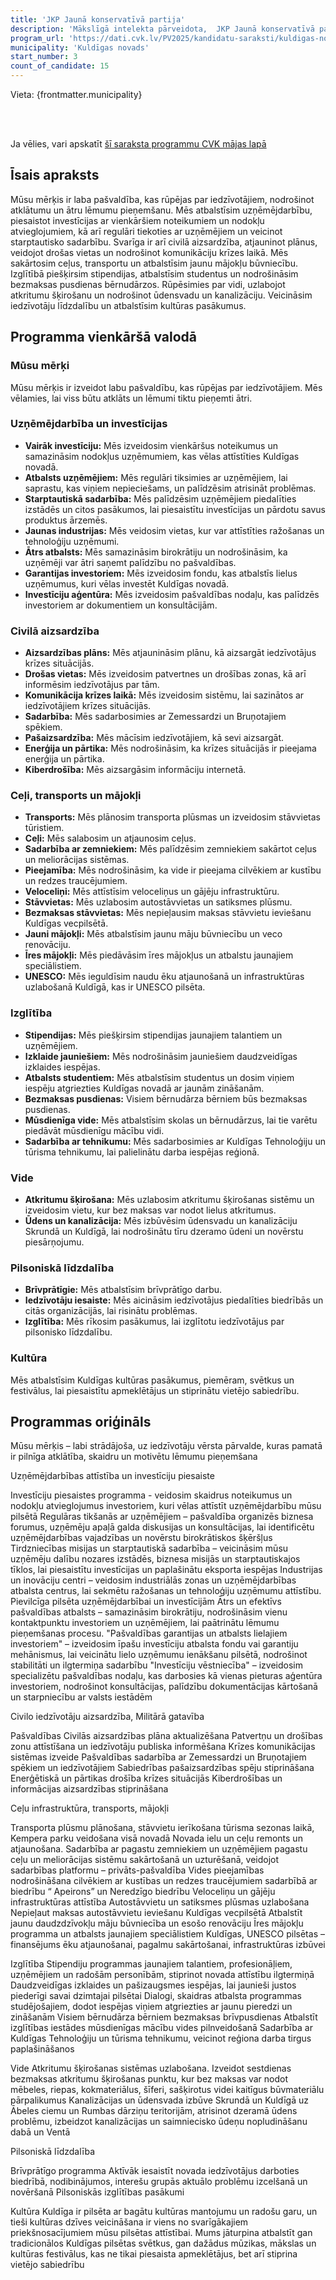 ```yaml
---
title: 'JKP Jaunā konservatīvā partija'
description: 'Mākslīgā intelekta pārveidota,  JKP Jaunā konservatīvā partija - Kuldīgas novads programma vienkāršā valodā'
program_url: 'https://dati.cvk.lv/PV2025/kandidatu-saraksti/kuldigas-novads/jkp-jauna-konservativa-partija'
municipality: 'Kuldīgas novads'
start_number: 3
count_of_candidate: 15
---
```



Vieta: {frontmatter.municipality}<br/>

<Badge text="Uzņēmējdarbības attīstība" variant="note" size="small" /> <Badge text="Civilā aizsardzība" variant="note" size="small" /> <Badge text="Ceļu infrastruktūra" variant="note" size="small" /> <Badge text="Izglītības atbalsts" variant="note" size="small" /> <Badge text="Kultūras mantojums" variant="note" size="small" />

<br/><br/> 

<Card title='Šis ir mākslīga intelekta ģenerēts apraksts' icon='starlight'>
    Ja vēlies, vari apskatīt <a href={frontmatter.program_url} target='_blank'>šī saraksta programmu CVK mājas lapā</a>
    </Card>

## Īsais apraksts

Mūsu mērķis ir laba pašvaldība, kas rūpējas par iedzīvotājiem, nodrošinot atklātumu un ātru lēmumu pieņemšanu. Mēs atbalstīsim uzņēmējdarbību, piesaistot investīcijas ar vienkāršiem noteikumiem un nodokļu atvieglojumiem, kā arī regulāri tiekoties ar uzņēmējiem un veicinot starptautisko sadarbību. Svarīga ir arī civilā aizsardzība, atjauninot plānus, veidojot drošas vietas un nodrošinot komunikāciju krīzes laikā. Mēs sakārtosim ceļus, transportu un atbalstīsim jaunu mājokļu būvniecību. Izglītībā piešķirsim stipendijas, atbalstīsim studentus un nodrošināsim bezmaksas pusdienas bērnudārzos. Rūpēsimies par vidi, uzlabojot atkritumu šķirošanu un nodrošinot ūdensvadu un kanalizāciju. Veicināsim iedzīvotāju līdzdalību un atbalstīsim kultūras pasākumus.

## Programma vienkāršā valodā

### Mūsu mērķi

Mūsu mērķis ir izveidot labu pašvaldību, kas rūpējas par iedzīvotājiem. Mēs vēlamies, lai viss būtu atklāts un lēmumi tiktu pieņemti ātri.

### Uzņēmējdarbība un investīcijas

*   **Vairāk investīciju:** Mēs izveidosim vienkāršus noteikumus un samazināsim nodokļus uzņēmumiem, kas vēlas attīstīties Kuldīgas novadā.
*   **Atbalsts uzņēmējiem:** Mēs regulāri tiksimies ar uzņēmējiem, lai saprastu, kas viņiem nepieciešams, un palīdzēsim atrisināt problēmas.
*   **Starptautiskā sadarbība:** Mēs palīdzēsim uzņēmējiem piedalīties izstādēs un citos pasākumos, lai piesaistītu investīcijas un pārdotu savus produktus ārzemēs.
*   **Jaunas industrijas:** Mēs veidosim vietas, kur var attīstīties ražošanas un tehnoloģiju uzņēmumi.
*   **Ātrs atbalsts:** Mēs samazināsim birokrātiju un nodrošināsim, ka uzņēmēji var ātri saņemt palīdzību no pašvaldības.
*   **Garantijas investoriem:** Mēs izveidosim fondu, kas atbalstīs lielus uzņēmumus, kuri vēlas investēt Kuldīgas novadā.
*   **Investīciju aģentūra:** Mēs izveidosim pašvaldības nodaļu, kas palīdzēs investoriem ar dokumentiem un konsultācijām.

### Civilā aizsardzība

*   **Aizsardzības plāns:** Mēs atjaunināsim plānu, kā aizsargāt iedzīvotājus krīzes situācijās.
*   **Drošas vietas:** Mēs izveidosim patvertnes un drošības zonas, kā arī informēsim iedzīvotājus par tām.
*   **Komunikācija krīzes laikā:** Mēs izveidosim sistēmu, lai sazinātos ar iedzīvotājiem krīzes situācijās.
*   **Sadarbība:** Mēs sadarbosimies ar Zemessardzi un Bruņotajiem spēkiem.
*   **Pašaizsardzība:** Mēs mācīsim iedzīvotājiem, kā sevi aizsargāt.
*   **Enerģija un pārtika:** Mēs nodrošināsim, ka krīzes situācijās ir pieejama enerģija un pārtika.
*   **Kiberdrošība:** Mēs aizsargāsim informāciju internetā.

### Ceļi, transports un mājokļi

*   **Transports:** Mēs plānosim transporta plūsmas un izveidosim stāvvietas tūristiem.
*   **Ceļi:** Mēs salabosim un atjaunosim ceļus.
*   **Sadarbība ar zemniekiem:** Mēs palīdzēsim zemniekiem sakārtot ceļus un meliorācijas sistēmas.
*   **Pieejamība:** Mēs nodrošināsim, ka vide ir pieejama cilvēkiem ar kustību un redzes traucējumiem.
*   **Veloceliņi:** Mēs attīstīsim veloceliņus un gājēju infrastruktūru.
*   **Stāvvietas:** Mēs uzlabosim autostāvvietas un satiksmes plūsmu.
*   **Bezmaksas stāvvietas:** Mēs nepieļausim maksas stāvvietu ieviešanu Kuldīgas vecpilsētā.
*   **Jauni mājokļi:** Mēs atbalstīsim jaunu māju būvniecību un veco renovāciju.
*   **Īres mājokļi:** Mēs piedāvāsim īres mājokļus un atbalstu jaunajiem speciālistiem.
*   **UNESCO:** Mēs ieguldīsim naudu ēku atjaunošanā un infrastruktūras uzlabošanā Kuldīgā, kas ir UNESCO pilsēta.

### Izglītība

*   **Stipendijas:** Mēs piešķirsim stipendijas jaunajiem talantiem un uzņēmējiem.
*   **Izklaide jauniešiem:** Mēs nodrošināsim jauniešiem daudzveidīgas izklaides iespējas.
*   **Atbalsts studentiem:** Mēs atbalstīsim studentus un dosim viņiem iespēju atgriezties Kuldīgas novadā ar jaunām zināšanām.
*   **Bezmaksas pusdienas:** Visiem bērnudārza bērniem būs bezmaksas pusdienas.
*   **Mūsdienīga vide:** Mēs atbalstīsim skolas un bērnudārzus, lai tie varētu piedāvāt mūsdienīgu mācību vidi.
*   **Sadarbība ar tehnikumu:** Mēs sadarbosimies ar Kuldīgas Tehnoloģiju un tūrisma tehnikumu, lai palielinātu darba iespējas reģionā.

### Vide

*   **Atkritumu šķirošana:** Mēs uzlabosim atkritumu šķirošanas sistēmu un izveidosim vietu, kur bez maksas var nodot lielus atkritumus.
*   **Ūdens un kanalizācija:** Mēs izbūvēsim ūdensvadu un kanalizāciju Skrundā un Kuldīgā, lai nodrošinātu tīru dzeramo ūdeni un novērstu piesārņojumu.

### Pilsoniskā līdzdalība

*   **Brīvprātīgie:** Mēs atbalstīsim brīvprātīgo darbu.
*   **Iedzīvotāju iesaiste:** Mēs aicināsim iedzīvotājus piedalīties biedrībās un citās organizācijās, lai risinātu problēmas.
*   **Izglītība:** Mēs rīkosim pasākumus, lai izglītotu iedzīvotājus par pilsonisko līdzdalību.

### Kultūra

Mēs atbalstīsim Kuldīgas kultūras pasākumus, piemēram, svētkus un festivālus, lai piesaistītu apmeklētājus un stiprinātu vietējo sabiedrību.

## Programmas oriģināls

Mūsu mērķis – labi strādājoša, uz iedzīvotāju vērsta pārvalde, kuras pamatā ir pilnīga atklātība, skaidru un motivētu lēmumu pieņemšana

Uzņēmējdarbības attīstība un investīciju piesaiste

Investīciju piesaistes programma - veidosim skaidrus noteikumus un nodokļu atvieglojumus investoriem, kuri vēlas attīstīt uzņēmējdarbību mūsu pilsētā
Regulāras tikšanās ar uzņēmējiem – pašvaldība organizēs biznesa forumus, uzņēmēju apaļā galda diskusijas un konsultācijas, lai identificētu uzņēmējdarbības vajadzības un novērstu birokrātiskos šķēršļus
Tirdzniecības misijas un starptautiskā sadarbība – veicināsim mūsu uzņēmēju dalību nozares izstādēs, biznesa misijās un starptautiskajos tīklos, lai piesaistītu investīcijas un paplašinātu eksporta iespējas
Industrijas un inovāciju centri – veidosim industriālās zonas un uzņēmējdarbības atbalsta centrus, lai sekmētu ražošanas un tehnoloģiju uzņēmumu attīstību. Pievilcīga pilsēta uzņēmējdarbībai un investīcijām
Ātrs un efektīvs pašvaldības atbalsts – samazināsim birokrātiju, nodrošināsim vienu kontaktpunktu investoriem un uzņēmējiem, lai paātrinātu lēmumu pieņemšanas procesu.
"Pašvaldības garantijas un atbalsts lielajiem investoriem" – izveidosim īpašu investīciju atbalsta fondu vai garantiju mehānismus, lai veicinātu lielo uzņēmumu ienākšanu pilsētā, nodrošinot stabilitāti un ilgtermiņa sadarbību
"Investīciju vēstniecība" – izveidosim specializētu pašvaldības nodaļu, kas darbosies kā vienas pieturas aģentūra investoriem, nodrošinot konsultācijas, palīdzību dokumentācijas kārtošanā un starpniecību ar valsts iestādēm

Civilo iedzīvotāju aizsardzība, Militārā gatavība

Pašvaldības Civilās aizsardzības plāna aktualizēšana
Patvertņu un drošības zonu attīstīšana un iedzīvotāju publiska informēšana
Krīzes komunikācijas sistēmas izveide
Pašvaldības sadarbība ar Zemessardzi un Bruņotajiem spēkiem un iedzīvotājiem
Sabiedrības pašaizsardzības spēju stiprināšana
Enerģētiskā un pārtikas drošība krīzes situācijās
Kiberdrošības un informācijas aizsardzības stiprināšana

Ceļu infrastruktūra, transports, mājokļi

Transporta plūsmu plānošana, stāvvietu ierīkošana tūrisma sezonas laikā, Kempera parku veidošana visā novadā
Novada ielu un ceļu remonts un atjaunošana.
Sadarbība ar pagastu zemniekiem un uzņēmējiem pagastu ceļu un meliorācijas sistēmu sakārtošanā un uzturēšanā, veidojot sadarbības platformu – privāts-pašvaldība
Vides pieejamības nodrošināšana cilvēkiem ar kustības un redzes traucējumiem sadarbībā ar biedrību “ Apeirons” un Neredzīgo biedrību
Veloceliņu un gājēju infrastruktūras attīstība
Autostāvvietu un satiksmes plūsmas uzlabošana
Nepieļaut maksas autostāvvietu ieviešanu Kuldīgas vecpilsētā
Atbalstīt jaunu daudzdzīvokļu māju būvniecība un esošo renovāciju
Īres mājokļu programma un atbalsts jaunajiem speciālistiem
Kuldīgas, UNESCO pilsētas – finansējums ēku atjaunošanai, pagalmu sakārtošanai, infrastruktūras izbūvei

Izglītība
Stipendiju programmas jaunajiem talantiem, profesionāļiem, uzņēmējiem un radošām personībām, stiprinot novada attīstību ilgtermiņā
Daudzveidīgas izklaides un pašizaugsmes iespējas, lai jaunieši justos piederīgi savai dzimtajai pilsētai
Dialogi, skaidras atbalsta programmas studējošajiem, dodot iespējas viņiem atgriezties ar jaunu pieredzi un zināšanām
Visiem bērnudārza bērniem bezmaksas brīvpusdienas
Atbalstīt izglītības iestādes mūsdienīgas mācību vides pilnveidošanā
Sadarbība ar Kuldīgas Tehnoloģiju un tūrisma tehnikumu, veicinot reģiona darba tirgus paplašināšanos

Vide
Atkritumu šķirošanas sistēmas uzlabošana. Izveidot sestdienas bezmaksas atkritumu šķirošanas punktu, kur bez maksas var nodot mēbeles, riepas, kokmateriālus, šīferi, sašķirotus videi kaitīgus būvmateriālu pārpalikumus
Kanalizācijas un ūdensvada izbūve Skrundā un Kuldīgā uz Ābeles ciemu un Rumbas dārziņu teritorijām, atrisinot dzeramā ūdens problēmu, izbeidzot kanalizācijas un saimniecisko ūdeņu nopludināšanu dabā un Ventā

Pilsoniskā līdzdalība

Brīvprātīgo programma
Aktīvāk iesaistīt novada iedzīvotājus darboties biedrībā, nodibinājumos, interešu grupās aktuālo problēmu izcelšanā un novēršanā
Pilsoniskās izglītības pasākumi

Kultūra
Kuldīga ir pilsēta ar bagātu kultūras mantojumu un radošu garu, un tieši kultūras dzīves veicināšana ir viens no svarīgākajiem priekšnosacījumiem mūsu pilsētas attīstībai. Mums jāturpina atbalstīt gan tradicionālos Kuldīgas pilsētas svētkus, gan dažādus mūzikas, mākslas un kultūras festivālus, kas ne tikai piesaista apmeklētājus, bet arī stiprina vietējo sabiedrību
